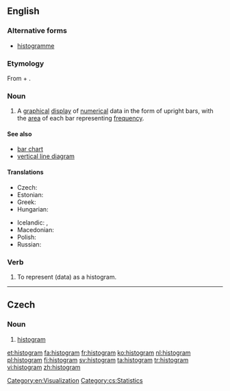 ==English==
{{wikipedia}}

===Alternative forms===
* [[histogramme]]

===Etymology===
From {{etyl|grc|en}} {{term|ἱστός||lang=grc|tr=histos|mast}} +  {{term|-γραμμα|tr=-gramma|lang=grc}}.

===Noun===
{{en-noun}}

# {{context|statistics|lang=en}} A [[graphical]] [[display]] of [[numerical]] data in the form of upright bars, with the [[area]] of each bar representing [[frequency]].

====See also====
* [[bar chart]]
* [[vertical line diagram]]

====Translations====
{{trans-top|graphical display}}
* Czech: {{t|cs|histogram|m}}
* Estonian: {{t+|et|histogramm}}
* Greek: {{t+|el|ιστόγραμμα|n|tr=istógramma|sc=Grek}}
* Hungarian: {{t|hu|hisztogramm}}
{{trans-mid}}
* Icelandic: {{t|is|súlurit|n}}, {{t|is|stuðlarit|n}}
* Macedonian: {{t|mk|хистограм|m|tr=hístogram|sc=Cyrl}}
* Polish: {{t+|pl|histogram|m}}
* Russian: {{t+|ru|гистограмма|f|tr=gistográmma|sc=Cyrl}}
{{trans-bottom}}

===Verb===
{{en-verb|histogram|m|ing}}

# {{context|transitive|lang=en}} To represent (data) as a histogram.

[[Category:en:Visualization]]

----

==Czech==

===Noun===
{{cs-noun|g=m}}

# [[#English|histogram]]

[[Category:cs:Statistics]]

[[et:histogram]]
[[fa:histogram]]
[[fr:histogram]]
[[ko:histogram]]
[[nl:histogram]]
[[pl:histogram]]
[[fi:histogram]]
[[sv:histogram]]
[[ta:histogram]]
[[tr:histogram]]
[[vi:histogram]]
[[zh:histogram]]